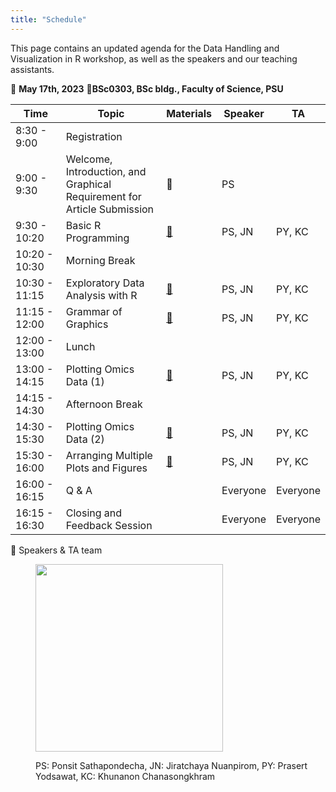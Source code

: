 ```yaml
---
title: "Schedule"
---
```


This page contains an updated agenda for the Data Handling and Visualization in R workshop, as well as the speakers and our teaching assistants.

📅 **May 17th, 2023** 📍**BSc0303, BSc bldg., Faculty of Science, PSU**

| Time          | Topic                                                                   | Materials                                       | Speaker  | TA       |
|-------------|-------------------------|-----------|-----------|-------------|
| 8:30 - 9:00   | Registration                                                            |                                                 |          |          |
| 9:00 - 9:30   | Welcome, Introduction, and Graphical Requirement for Article Submission | 📖                                              | PS       |          |
| 9:30 - 10:20  | Basic R Programming                                                     | [📖](lectures/02_basic_R.qmd)                   | PS, JN   | PY, KC   |
| 10:20 - 10:30 | Morning Break                                                           |                                                 |          |          |
| 10:30 - 11:15 | Exploratory Data Analysis with R                                        | [📖](lectures/03_exploratory_data_analysis.qmd) | PS, JN   | PY, KC   |
| 11:15 - 12:00 | Grammar of Graphics                                                     | [📖](lectures/04_grammar_of_graphics.qmd)       | PS, JN   | PY, KC   |
| 12:00 - 13:00 | Lunch                                                                   |                                                 |          |          |
| 13:00 - 14:15 | Plotting Omics Data (1)                                                 | [📖](lectures/05_plotting_omics_data_1.qmd)     | PS, JN   | PY, KC   |
| 14:15 - 14:30 | Afternoon Break                                                         |                                                 |          |          |
| 14:30 - 15:30 | Plotting Omics Data (2)                                                 | [📖](lectures/06_plotting_omics_data_2.qmd)     | PS, JN   | PY, KC   |
| 15:30 - 16:00 | Arranging Multiple Plots and Figures                                    | [📖](lectures/07_arranging_plots.qmd)           | PS, JN   | PY, KC   |
| 16:00 - 16:15 | Q & A                                                                   |                                                 | Everyone | Everyone |
| 16:15 - 16:30 | Closing and Feedback Session                                            |                                                 | Everyone | Everyone |

📢 Speakers & TA team

:   

:   ![](img/team.png){width="300"}

:   PS: Ponsit Sathapondecha, JN: Jiratchaya Nuanpirom, PY: Prasert Yodsawat, KC: Khunanon Chanasongkhram
